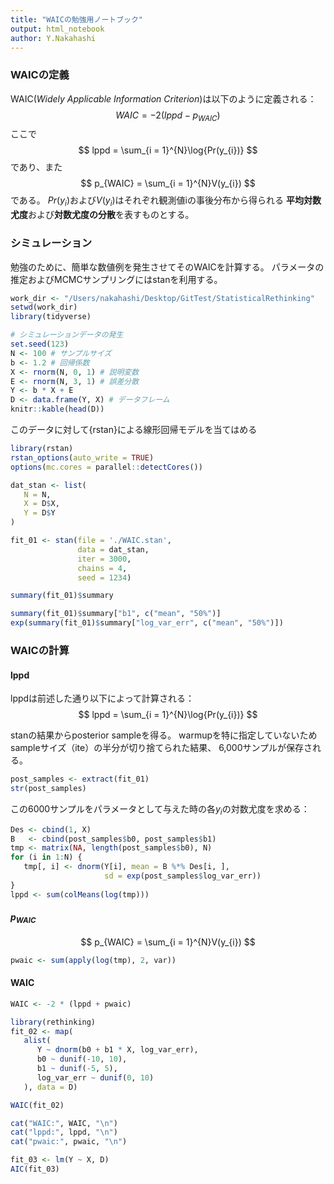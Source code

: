 ```yaml
---
title: "WAICの勉強用ノートブック"
output: html_notebook
author: Y.Nakahashi
---
```


### WAICの定義
WAIC(<i>Widely Applicable Information Criterion</i>)は以下のように定義される：
$$
WAIC = -2(lppd - p_{WAIC})
$$
ここで
$$
lppd = \sum_{i = 1}^{N}\log{Pr(y_{i})}
$$
であり、また
$$
p_{WAIC} = \sum_{i = 1}^{N}V(y_{i})
$$
である。
$Pr(y_{i})$および$V(y_{i})$はそれぞれ観測値iの事後分布から得られる
<b>平均対数尤度</b>および<b>対数尤度の分散</b>を表すものとする。

### シミュレーション
勉強のために、簡単な数値例を発生させてそのWAICを計算する。
パラメータの推定およびMCMCサンプリングにはstanを利用する。

```r
work_dir <- "/Users/nakahashi/Desktop/GitTest/StatisticalRethinking"
setwd(work_dir)
library(tidyverse)
```

```r
# シミュレーションデータの発生
set.seed(123)
N <- 100 # サンプルサイズ
b <- 1.2 # 回帰係数
X <- rnorm(N, 0, 1) # 説明変数
E <- rnorm(N, 3, 1) # 誤差分散
Y <- b * X + E
D <- data.frame(Y, X) # データフレーム
knitr::kable(head(D))
```

このデータに対して{rstan}による線形回帰モデルを当てはめる

```r
library(rstan)
rstan_options(auto_write = TRUE)
options(mc.cores = parallel::detectCores())
```

```r
dat_stan <- list(
   N = N,
   X = D$X,
   Y = D$Y
)
```

```r
fit_01 <- stan(file = './WAIC.stan', 
               data = dat_stan, 
               iter = 3000,
               chains = 4,
               seed = 1234)
```

```r
summary(fit_01)$summary
```

```r
summary(fit_01)$summary["b1", c("mean", "50%")]
exp(summary(fit_01)$summary["log_var_err", c("mean", "50%")])
```


### WAICの計算
#### lppd
lppdは前述した通り以下によって計算される：
$$
lppd = \sum_{i = 1}^{N}\log{Pr(y_{i})}
$$

stanの結果からposterior sampleを得る。
warmupを特に指定していないためsampleサイズ（ite）の半分が切り捨てられた結果、
6,000サンプルが保存される。

```r
post_samples <- extract(fit_01)
str(post_samples)
```


この6000サンプルをパラメータとして与えた時の各$y_{i}$の対数尤度を求める：

```r
Des <- cbind(1, X)
B   <- cbind(post_samples$b0, post_samples$b1)
tmp <- matrix(NA, length(post_samples$b0), N)
for (i in 1:N) {
   tmp[, i] <- dnorm(Y[i], mean = B %*% Des[i, ], 
                     sd = exp(post_samples$log_var_err))
}
lppd <- sum(colMeans(log(tmp)))
```

#### $p_{WAIC}$
$$
p_{WAIC} = \sum_{i = 1}^{N}V(y_{i})
$$

```r
pwaic <- sum(apply(log(tmp), 2, var))
```

#### WAIC
```r
WAIC <- -2 * (lppd + pwaic)
```

```r
library(rethinking)
fit_02 <- map(
   alist(
      Y ~ dnorm(b0 + b1 * X, log_var_err),
      b0 ~ dunif(-10, 10),
      b1 ~ dunif(-5, 5),
      log_var_err ~ dunif(0, 10)
   ), data = D)
```

```r
WAIC(fit_02)
```

```r
cat("WAIC:", WAIC, "\n")
cat("lppd:", lppd, "\n")
cat("pwaic:", pwaic, "\n")
```


```r
fit_03 <- lm(Y ~ X, D)
AIC(fit_03)
```



